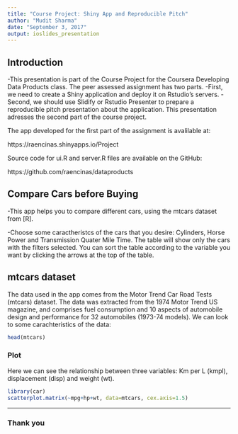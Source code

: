 ---
title: "Course Project: Shiny App and Reproducible Pitch"
author: "Mudit Sharma"
date: "September 3, 2017"
output: ioslides_presentation
---

## Introduction

-This presentation is part of the Course Project for the Coursera Developing Data Products class. The peer assessed assignment has two parts.
-First, we need to create a Shiny application and deploy it on Rstudio's servers.
-Second, we should use Slidify or Rstudio Presenter to prepare a reproducible pitch presentation about the application. This presentation adresses the second part of the course project.

The app developed for the first part of the assignment is avalilable at:

https://raencinas.shinyapps.io/Project

Source code for ui.R and server.R files are available on the GitHub:

https://github.com/raencinas/dataproducts

## Compare Cars before Buying

-This app helps you to compare different cars, using the mtcars dataset from [R].

-Choose some caractheristcs of the cars that you desire: Cylinders, Horse Power and Transmission Quater Mile Time. The table will show only the cars with the filters selected. You can sort the table according to the variable you want by clicking the arrows at the top of the table.

## mtcars dataset
The data used in the app comes from the Motor Trend Car Road Tests (mtcars) dataset. The data was extracted from the 1974 Motor Trend US magazine, and comprises fuel consumption and 10 aspects of automobile design and performance for 32 automobiles (1973-74 models). We can look to some carachteristics of the data:

```{r}
head(mtcars)
```

### Plot
Here we can see the relationship between three variables: Km per L (kmpl), displacement (disp) and weight (wt).
```{r,warning=FALSE}
library(car)
scatterplot.matrix(~mpg+hp+wt, data=mtcars, cex.axis=1.5)
```

***
### Thank you